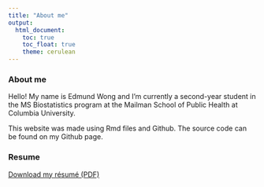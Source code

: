 ```yaml
---
title: "About me"
output: 
  html_document:
    toc: true
    toc_float: true
    theme: cerulean
---
```


### About me 

Hello! My name is Edmund Wong and I'm currently a second-year student in the MS Biostatistics program at the Mailman School of Public Health at Columbia University. 

This website was made using Rmd files and Github. The source code can be found on my Github page. 

### Resume

[Download my résumé (PDF)](files/Edmund_Wong_2025_Resume.pdf)
